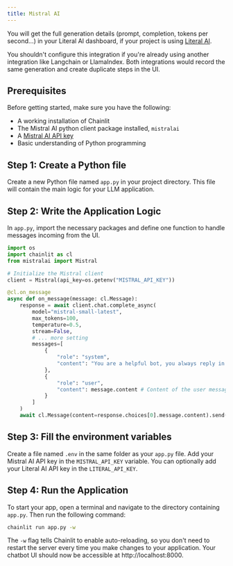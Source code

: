 ```yaml
---
title: Mistral AI
---
```


You will get the full generation details (prompt, completion, tokens per second...) in your Literal AI dashboard, if your project is using [Literal AI](https://docs.literalai.com).

<Warning>
  You shouldn't configure this integration if you're already using another
  integration like Langchain or LlamaIndex. Both integrations would
  record the same generation and create duplicate steps in the UI.
</Warning>

## Prerequisites

Before getting started, make sure you have the following:

- A working installation of Chainlit
- The Mistral AI python client package installed, `mistralai`
- A [Mistral AI API key](https://console.mistral.ai/api-keys/)
- Basic understanding of Python programming

## Step 1: Create a Python file

Create a new Python file named `app.py` in your project directory. This file will contain the main logic for your LLM application.

## Step 2: Write the Application Logic

In `app.py`, import the necessary packages and define one function to handle messages incoming from the UI.

```python
import os
import chainlit as cl
from mistralai import Mistral

# Initialize the Mistral client
client = Mistral(api_key=os.getenv("MISTRAL_API_KEY"))

@cl.on_message
async def on_message(message: cl.Message):
    response = await client.chat.complete_async(
        model="mistral-small-latest",
        max_tokens=100,
        temperature=0.5,
        stream=False,
        # ... more setting
        messages=[
            {
                "role": "system",
                "content": "You are a helpful bot, you always reply in French."
            },
            {
                "role": "user",
                "content": message.content # Content of the user message
            }
        ]
    )
    await cl.Message(content=response.choices[0].message.content).send()
```

## Step 3: Fill the environment variables

Create a file named `.env` in the same folder as your `app.py` file. Add your Mistral AI API key in the `MISTRAL_API_KEY` variable.
You can optionally add your Literal AI API key in the `LITERAL_API_KEY`.

## Step 4: Run the Application

To start your app, open a terminal and navigate to the directory containing `app.py`. Then run the following command:

```bash
chainlit run app.py -w
```

The `-w` flag tells Chainlit to enable auto-reloading, so you don't need to restart the server every time you make changes to your application. Your chatbot UI should now be accessible at http://localhost:8000.
